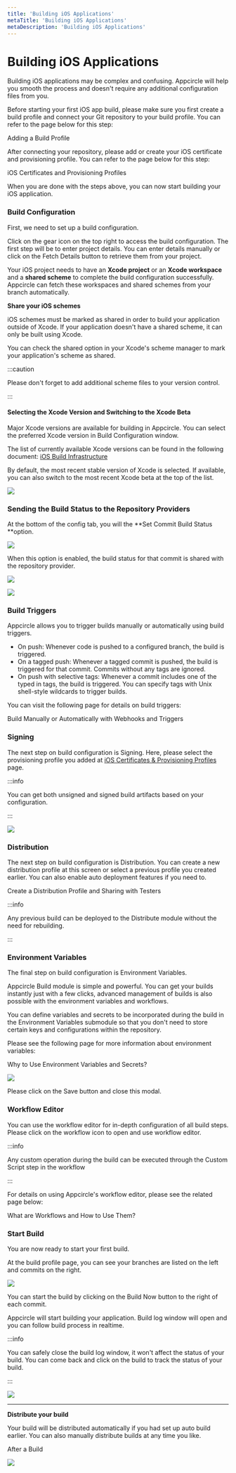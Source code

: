 ```yaml
---
title: 'Building iOS Applications'
metaTitle: 'Building iOS Applications'
metaDescription: 'Building iOS Applications'
---
```



# Building iOS Applications

Building iOS applications may be complex and confusing. Appcircle will help you smooth the process and doesn't require any additional configuration files from you.&#x20;

Before starting your first iOS app build, please make sure you first create a build profile and connect your Git repository to your build profile. You can refer to the page below for this step:

<ContentRef url="../build/adding-a-build-profile">Adding a Build Profile</ContentRef>

After connecting your repository, please add or create your iOS certificate and provisioning profile. You can refer to the page below for this step:

<ContentRef url="../signing-identities/ios-certificates-and-provisioning-profiles">
  iOS Certificates and Provisioning Profiles
</ContentRef>

When you are done with the steps above, you can now start building your iOS application.

### Build Configuration

First, we need to set up a build configuration.

Click on the gear icon on the top right to access the build configuration. The first step will be to enter project details. You can enter details manually or click on the Fetch Details button to retrieve them from your project.

Your iOS project needs to have an **Xcode project** or an **Xcode workspace** and a **shared scheme** to complete the build configuration successfully. Appcircle can fetch these workspaces and shared schemes from your branch automatically.

**Share your iOS schemes**

iOS schemes must be marked as shared in order to build your application outside of Xcode. If your application doesn't have a shared scheme, it can only be built using Xcode.

You can check the shared option in your Xcode's scheme manager to mark your application's scheme as shared.

:::caution

Please don't forget to add additional scheme files to your version control.

:::

#### Selecting the Xcode Version and Switching to the Xcode Beta

Major Xcode versions are available for building in Appcircle. You can select the preferred Xcode version in Build Configuration window.

The list of currently available Xcode versions can be found in the following document: [iOS Build Infrastructure](../infrastructure/ios-build-infrastructure)

By default, the most recent stable version of Xcode is selected. If available, you can also switch to the most recent Xcode beta at the top of the list.

![](../assets/04-01b-Build-Conf-Prj.jpg)

### Sending the Build Status to the Repository Providers

At the bottom of the config tab, you will the **Set Commit Build Status **option.

![](<../assets/image (8).png>)

When this option is enabled, the build status for that commit is shared with the repository provider.

![](<../assets/image (213).png>)

![](../assets/appcircle-github-commit-status-pass.png)

### Build Triggers

Appcircle allows you to trigger builds manually or automatically using build triggers.

- On push: Whenever code is pushed to a configured branch, the build is triggered.
- On a tagged push: Whenever a tagged commit is pushed, the build is triggered for that commit. Commits without any tags are ignored.
- On push with selective tags: Whenever a commit includes one of the typed in tags, the build is triggered. You can specify tags with Unix shell-style wildcards to trigger builds.

You can visit the following page for details on build triggers:

<ContentRef url="../build/build-manually-or-with-triggers">
  Build Manually or Automatically with Webhooks and Triggers
</ContentRef>

###

### Signing

The next step on build configuration is Signing. Here, please select the provisioning profile you added at [iOS Certificates & Provisioning Profiles](../signing-identities/ios-certificates-and-provisioning-profiles) page.

:::info

You can get both unsigned and signed build artifacts based on your configuration.

:::

![](<../assets/04-04a-Build-Conf-Dist (1).jpg>)

### Distribution

The next step on build configuration is Distribution. You can create a new distribution profile at this screen or select a previous profile you created earlier. You can also enable auto deployment features if you need to.

<ContentRef url="../distribution/create-or-select-a-distribution-profile">
  Create a Distribution Profile and Sharing with Testers
</ContentRef>

:::info

Any previous build can be deployed to the Distribute module without the need for rebuilding.

:::

###

### Environment Variables

The final step on build configuration is Environment Variables.&#x20;

Appcircle Build module is simple and powerful. You can get your builds instantly just with a few clicks, advanced management of builds is also possible with the environment variables and workflows.

You can define variables and secrets to be incorporated during the build in the Environment Variables submodule so that you don't need to store certain keys and configurations within the repository.

Please see the following page for more information about environment variables:

<ContentRef url="../environment-variables/why-to-use-environment-variables-and-secrets">
  Why to Use Environment Variables and Secrets?
</ContentRef>

![](../assets/04-04a-Build-Conf-Env.jpg)

Please click on the Save button and close this modal.

### Workflow Editor

You can use the workflow editor for in-depth configuration of all build steps. Please click on the workflow icon to open and use workflow editor.

:::info

Any custom operation during the build can be executed through the Custom Script step in the workflow

:::

For details on using Appcircle's workflow editor, please see the related page below:

<ContentRef url="../workflows/why-to-use-workflows">What are Workflows and How to Use Them?</ContentRef>

###

### Start Build

You are now ready to start your first build.

At the build profile page, you can see your branches are listed on the left and commits on the right.&#x20;

![](../assets/start-build.png)

You can start the build by clicking on the Build Now button to the right of each commit.

Appcircle will start building your application. Build log window will open and you can follow build process in realtime.

:::info

You can safely close the build log window, it won't affect the status of your build. You can come back and click on the build to track the status of your build.

:::

![](../assets/03-06b-iOS-Build-Building.jpg)

---

**Distribute your build**

Your build will be distributed automatically if you had set up auto build earlier. You can also manually distribute builds at any time you like.

<ContentRef url="../build/after-a-build">After a Build</ContentRef>

![](../assets/build-distribute.png)
